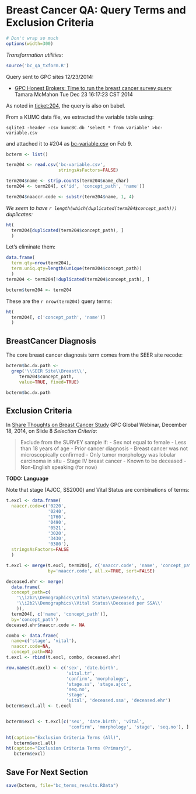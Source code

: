 Breast Cancer QA: Query Terms and Exclusion Criteria
====================================================

```r
# Don't wrap so much
options(width=300) 
```

*Transformation utilities:*

```r
source('bc_qa_txform.R')
```


Query sent to GPC sites 12/23/2014:

  - [GPC Honest Brokers: Time to run the breast cancer survey query][23dec]
    Tamara McMahon
    Tue Dec 23 16:17:23 CST 2014 

[23dec]: http://listserv.kumc.edu/pipermail/gpc-honest-brokers/2014-December/000002.html

As noted in [ticket:204][204], the query is also on babel.

[204]: https://informatics.gpcnetwork.org/trac/Project/ticket/204

From a KUMC data file, we extracted the variable table using:

    sqlite3 -header -csv kumcBC.db 'select * from variable' >bc-variable.csv 

and attached it to #204 as [bc-variable.csv][222b] on Feb 9.

[222b]:  https://informatics.gpcnetwork.org/trac/Project/attachment/ticket/222/bc-variable.csv

```r
bcterm <- list()

term204 <- read.csv('bc-variable.csv',
                    stringsAsFactors=FALSE)

term204$name <- strip.counts(term204$name_char)
term204 <- term204[, c('id', 'concept_path', 'name')]

term204$naaccr.code <- substr(term204$name, 1, 4)
```

*We seem to have `r length(which(duplicated(term204$concept_path)))` duplicates:*

```r
ht(
  term204[duplicated(term204$concept_path), ]
  )
```

Let's eliminate them:

```r
data.frame(
  term.qty=nrow(term204),
  term.uniq.qty=length(unique(term204$concept_path))
  )
term204 <- term204[!duplicated(term204$concept_path), ]

bcterm$term204 <- term204
```

These are the `r nrow(term204)` query terms:

```r

ht(
  term204[, c('concept_path', 'name')]
  )
```

## BreastCancer Diagnosis

The core breast cancer diagnosis term comes from the SEER site recode:

```r
bcterm$bc.dx.path <-
  grep('\\SEER Site\\Breast\\',
     term204$concept_path,
     value=TRUE, fixed=TRUE)

bcterm$bc.dx.path
```

## Exclusion Criteria

In [Share Thoughts on Breast Cancer Study][18Dec] GPC Global Webinar, December 18, 2014, on Slide 8 *Selection Criteria*:

[18Dec]: http://listserv.kumc.edu/pipermail/gpc-all/attachments/20141215/f655d41b/attachment-0001.pptx

> Exclude from the SURVEY sample if:
>  - Sex not equal to female
>  - Less than 18 years of age
>  - Prior cancer diagnosis
>  - Breast cancer was not microscopically confirmed
>  - Only tumor morphology was lobular carcinoma in situ
>  - Stage IV breast cancer
>  - Known to be deceased
>  - Non-English speaking (for now)

**TODO: Language**

Note that stage (AJCC, SS2000) and Vital Status are combinations of terms:

```r
t.excl <- data.frame(
  naaccr.code=c('0220',
                '0240',
                '1760',
                '0490',
                '0521',
                '3020',
                '3430',
                '0380'),
  stringsAsFactors=FALSE
  )

t.excl <- merge(t.excl, term204[, c('naaccr.code', 'name', 'concept_path')],
                by='naaccr.code', all.x=TRUE, sort=FALSE)

deceased.ehr <- merge(
  data.frame(
  concept_path=c(
    '\\i2b2\\Demographics\\Vital Status\\Deceased\\',
    '\\i2b2\\Demographics\\Vital Status\\Deceased per SSA\\'
    )),
  term204[, c('name', 'concept_path')],
  by='concept_path')
deceased.ehr$naaccr.code <- NA

combo <- data.frame(
  name=c('stage', 'vital'),
  naaccr.code=NA,
  concept_path=NA)
t.excl <- rbind(t.excl, combo, deceased.ehr)

row.names(t.excl) <- c('sex', 'date.birth',
                       'vital.tr',
                       'confirm', 'morphology',
                       'stage.ss', 'stage.ajcc',
                       'seq.no',
                       'stage',
                       'vital', 'deceased.ssa', 'deceased.ehr')
bcterm$excl.all <- t.excl


bcterm$excl <- t.excl[c('sex', 'date.birth', 'vital',
                        'confirm', 'morphology', 'stage', 'seq.no'), ]
```

```r
ht(caption="Exclusion Criteria Terms (All)",
   bcterm$excl.all)
ht(caption="Exclusion Criteria Terms (Primary)",
   bcterm$excl)
```

## Save For Next Section

```r
save(bcterm, file="bc_terms_results.RData")
```
